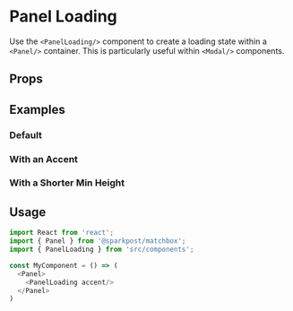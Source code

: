 
<Meta title="Panels|Loading" component={PanelLoading}/>

# Panel Loading

Use the `<PanelLoading/>` component to create a loading state within a `<Panel/>` container. This is particularly useful within `<Modal/>` components.

## Props

<Props of={PanelLoading}/>

## Examples

### Default

<Preview>
  <Story name="default">
    <Panel>
      <PanelLoading/>
    </Panel>
  </Story>
</Preview>

### With an Accent

<Story name="with an accent">
  <Panel>
    <PanelLoading accent/>
  </Panel>
</Story>

### With a Shorter Min Height

<Story name="with a shorter min height">
  <Panel>
    <PanelLoading minHeight="200px"/>
  </Panel>
</Story>

## Usage

```js
import React from 'react';
import { Panel } from '@sparkpost/matchbox';
import { PanelLoading } from 'src/components';

const MyComponent = () => (
  <Panel>
    <PanelLoading accent/>
  </Panel>
)
```
